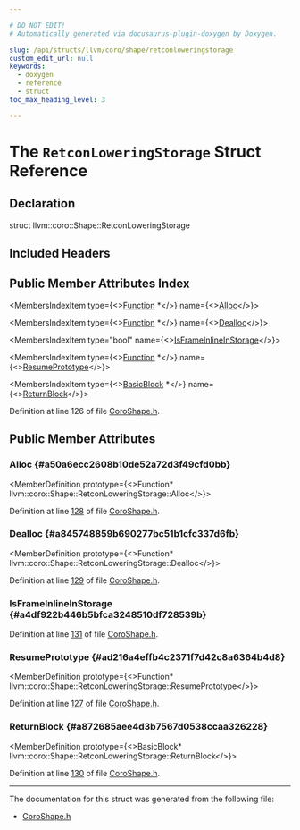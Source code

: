 ```yaml
---

# DO NOT EDIT!
# Automatically generated via docusaurus-plugin-doxygen by Doxygen.

slug: /api/structs/llvm/coro/shape/retconloweringstorage
custom_edit_url: null
keywords:
  - doxygen
  - reference
  - struct
toc_max_heading_level: 3

---
```





# The `RetconLoweringStorage` Struct Reference

<DoxygenPage pluginConfig={pluginConfig}>



## Declaration

<CodeBlock>struct llvm::coro::Shape::RetconLoweringStorage</CodeBlock>

## Included Headers

<IncludesList>
<IncludesListItem
  filePath="llvm/Transforms/Coroutines/CoroShape.h"
  permalink="/docs/api/files/include/include/llvm/include/llvm/transforms/include/llvm/transforms/coroutines/coroshape-h"
  isLocal="true" />
</IncludesList>

## Public Member Attributes Index

<MembersIndex>

<MembersIndexItem
  type={<><a href="/docs/api/classes/llvm/function">Function</a> &#42;</>}
  name={<><a href="#a50a6ecc2608b10de52a72d3f49cfd0bb">Alloc</a></>}>
</MembersIndexItem>

<MembersIndexItem
  type={<><a href="/docs/api/classes/llvm/function">Function</a> &#42;</>}
  name={<><a href="#a845748859b690277bc51b1cfc337d6fb">Dealloc</a></>}>
</MembersIndexItem>

<MembersIndexItem
  type="bool"
  name={<><a href="#a4df922b446b5bfca3248510df728539b">IsFrameInlineInStorage</a></>}>
</MembersIndexItem>

<MembersIndexItem
  type={<><a href="/docs/api/classes/llvm/function">Function</a> &#42;</>}
  name={<><a href="#ad216a4effb4c2371f7d42c8a6364b4d8">ResumePrototype</a></>}>
</MembersIndexItem>

<MembersIndexItem
  type={<><a href="/docs/api/classes/llvm/basicblock">BasicBlock</a> &#42;</>}
  name={<><a href="#a872685aee4d3b7567d0538ccaa326228">ReturnBlock</a></>}>
</MembersIndexItem>

</MembersIndex>


Definition at line 126 of file <a href="/docs/api/files/include/include/llvm/include/llvm/transforms/include/llvm/transforms/coroutines/coroshape-h">CoroShape.h</a>.

<SectionDefinition>

## Public Member Attributes

### Alloc {#a50a6ecc2608b10de52a72d3f49cfd0bb}

<MemberDefinition
  prototype={<>Function&#42; llvm::coro::Shape::RetconLoweringStorage::Alloc</>}>

Definition at line <a href="/docs/api/files/include/include/llvm/include/llvm/transforms/include/llvm/transforms/coroutines/coroshape-h/#l00128">128</a> of file <a href="/docs/api/files/include/include/llvm/include/llvm/transforms/include/llvm/transforms/coroutines/coroshape-h">CoroShape.h</a>.
</MemberDefinition>

### Dealloc {#a845748859b690277bc51b1cfc337d6fb}

<MemberDefinition
  prototype={<>Function&#42; llvm::coro::Shape::RetconLoweringStorage::Dealloc</>}>

Definition at line <a href="/docs/api/files/include/include/llvm/include/llvm/transforms/include/llvm/transforms/coroutines/coroshape-h/#l00129">129</a> of file <a href="/docs/api/files/include/include/llvm/include/llvm/transforms/include/llvm/transforms/coroutines/coroshape-h">CoroShape.h</a>.
</MemberDefinition>

### IsFrameInlineInStorage {#a4df922b446b5bfca3248510df728539b}

<MemberDefinition
  prototype="bool llvm::coro::Shape::RetconLoweringStorage::IsFrameInlineInStorage">

Definition at line <a href="/docs/api/files/include/include/llvm/include/llvm/transforms/include/llvm/transforms/coroutines/coroshape-h/#l00131">131</a> of file <a href="/docs/api/files/include/include/llvm/include/llvm/transforms/include/llvm/transforms/coroutines/coroshape-h">CoroShape.h</a>.
</MemberDefinition>

### ResumePrototype {#ad216a4effb4c2371f7d42c8a6364b4d8}

<MemberDefinition
  prototype={<>Function&#42; llvm::coro::Shape::RetconLoweringStorage::ResumePrototype</>}>

Definition at line <a href="/docs/api/files/include/include/llvm/include/llvm/transforms/include/llvm/transforms/coroutines/coroshape-h/#l00127">127</a> of file <a href="/docs/api/files/include/include/llvm/include/llvm/transforms/include/llvm/transforms/coroutines/coroshape-h">CoroShape.h</a>.
</MemberDefinition>

### ReturnBlock {#a872685aee4d3b7567d0538ccaa326228}

<MemberDefinition
  prototype={<>BasicBlock&#42; llvm::coro::Shape::RetconLoweringStorage::ReturnBlock</>}>

Definition at line <a href="/docs/api/files/include/include/llvm/include/llvm/transforms/include/llvm/transforms/coroutines/coroshape-h/#l00130">130</a> of file <a href="/docs/api/files/include/include/llvm/include/llvm/transforms/include/llvm/transforms/coroutines/coroshape-h">CoroShape.h</a>.
</MemberDefinition>

</SectionDefinition>

<hr/>

The documentation for this struct was generated from the following file:

<ul>
<li><a href="/docs/api/files/include/include/llvm/include/llvm/transforms/include/llvm/transforms/coroutines/coroshape-h">CoroShape.h</a></li>
</ul>

</DoxygenPage>
